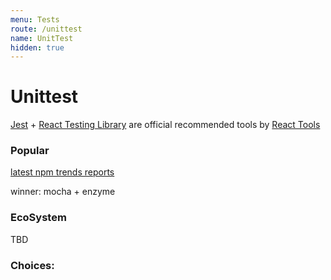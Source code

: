 ```yaml
---
menu: Tests
route: /unittest
name: UnitTest
hidden: true
---
```


# Unittest

[Jest](https://jestjs.io/) + [React Testing Library](https://testing-library.com/docs/react-testing-library/intro) are official recommended tools by [React Tools](https://reactjs.org/docs/testing.html#tools)

###

### Popular

[latest npm trends reports](https://www.npmtrends.com/mocha-vs-jest-vs-enzyme-vs-chai-vs-@testing-library/react)

winner: mocha + enzyme

### EcoSystem

TBD

###

### Choices:
